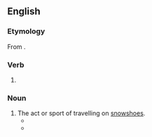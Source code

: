 ==English==

===Etymology===
From {{suffix|snowshoe|ing|lang=en}}.

===Verb===
{{head|en|present participle}}

# {{present participle of|snowshoe|lang=en|nocat=1}}

===Noun===
{{en-noun|-}}

# The act or sport of travelling on [[snowshoe]]s. {{defdate|from 19th c.}}
#* {{quote-magazine|magazine=The American Magazine|volume=25|page=58|year=1888|passage=A ''perfectly'' natural movement of the foot, as in ordinary walking, is the ''sine qui non'' of successful '''snowshoeing''', and everything in the construction of the shoe itself goes to confirm this statement.|title=The National Sports of Canada}}
#* {{quote-news|date=9 January 2005|author=Gemma Bowes|work=The Guardian|passage=Most fans of winter sports have traditionally had a few problems with '''snowshoeing'''.}}